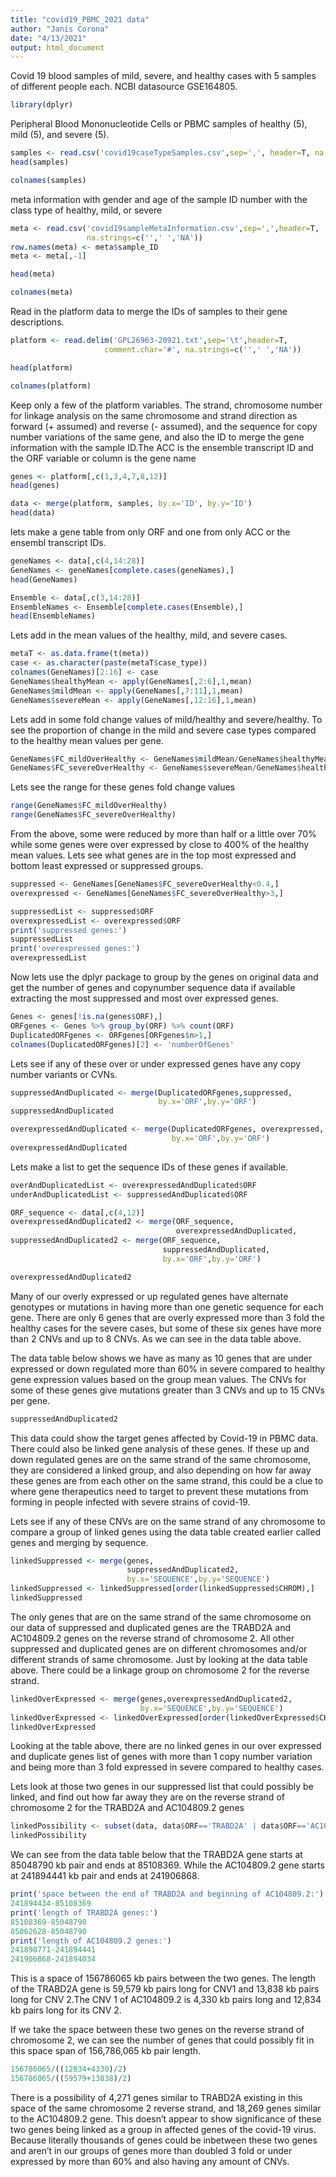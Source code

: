 ---
title: "covid19_PBMC_2021 data"
author: "Janis Corona"
date: "4/13/2021"
output: html_document
---

Covid 19 blood samples of mild, severe, and healthy cases with 5 samples of different people each. NCBI datasource GSE164805.
```{r}
library(dplyr)
```

Peripheral Blood Mononucleotide Cells or PBMC samples of healthy (5), mild (5), and severe (5).
```{r}
samples <- read.csv('covid19caseTypeSamples.csv',sep=',', header=T, na.strings=c('',' ','NA'))
head(samples)
```
```{r}
colnames(samples)
```


meta information with gender and age of the sample ID number with the class type of healthy, mild, or severe
```{r}
meta <- read.csv('covid19sampleMetaInformation.csv',sep=',',header=T,
                 na.strings=c('',' ','NA'))
row.names(meta) <- meta$sample_ID
meta <- meta[,-1]
```


```{r}
head(meta)
```


```{r}
colnames(meta)
```

Read in the platform data to merge the IDs of samples to their gene descriptions.
```{r}
platform <- read.delim('GPL26963-20921.txt',sep='\t',header=T, 
                     comment.char='#', na.strings=c('',' ','NA'))
```


```{r}
head(platform)
```


```{r}
colnames(platform)
```

Keep only a few of the platform variables. The strand, chromosome number for linkage analysis on the same chromosome and strand direction as forward (+ assumed) and reverse (- assumed), and the sequence for copy number variations of the same gene, and also the ID to merge the gene information with the sample ID.The ACC is the ensemble transcript ID and the ORF variable or column is the gene name
```{r}
genes <- platform[,c(1,3,4,7,8,12)]
head(genes)
```


```{r}
data <- merge(platform, samples, by.x='ID', by.y='ID')
head(data)
```

lets make a gene table from only ORF and one from only ACC or the ensembl transcript IDs.
```{r}
geneNames <- data[,c(4,14:28)]
GeneNames <- geneNames[complete.cases(geneNames),]
head(GeneNames)
```


```{r}
Ensemble <- data[,c(3,14:28)]
EnsembleNames <- Ensemble[complete.cases(Ensemble),]
head(EnsembleNames)
```

Lets add in the mean values of the healthy, mild, and severe cases.

```{r}
metaT <- as.data.frame(t(meta))
case <- as.character(paste(metaT$case_type))
colnames(GeneNames)[2:16] <- case
GeneNames$healthyMean <- apply(GeneNames[,2:6],1,mean)
GeneNames$mildMean <- apply(GeneNames[,7:11],1,mean)
GeneNames$severeMean <- apply(GeneNames[,12:16],1,mean)

```

Lets add in some fold change values of mild/healthy and severe/healthy. To see the proportion of change in the mild and severe case types compared to the healthy mean values per gene.
```{r}
GeneNames$FC_mildOverHealthy <- GeneNames$mildMean/GeneNames$healthyMean
GeneNames$FC_severeOverHealthy <- GeneNames$severeMean/GeneNames$healthyMean
```

Lets see the range for these genes fold change values
```{r}
range(GeneNames$FC_mildOverHealthy)
range(GeneNames$FC_severeOverHealthy)
```

From the above, some were reduced by more than half or a little over 70% while some genes were over expressed by close to 400% of the healthy mean values. Lets see what genes are in the top most expressed and bottom least expressed or suppressed groups.
```{r}
suppressed <- GeneNames[GeneNames$FC_severeOverHealthy<0.4,]
overexpressed <- GeneNames[GeneNames$FC_severeOverHealthy>3,]
```


```{r}
suppressedList <- suppressed$ORF
overexpressedList <- overexpressed$ORF
print('suppressed genes:')
suppressedList
print('overexpressed genes:')
overexpressedList
```

Now lets use the dplyr package to group by the genes on original data and get the number of genes and copynumber sequence data if available extracting the most suppressed and most over expressed genes.
```{r}
Genes <- genes[!is.na(genes$ORF),]
ORFgenes <- Genes %>% group_by(ORF) %>% count(ORF) 
DuplicatedORFgenes <- ORFgenes[ORFgenes$n>1,]
colnames(DuplicatedORFgenes)[2] <- 'numberOfGenes'
```

Lets see if any of these over or under expressed genes have any copy number variants or CVNs.
```{r}

suppressedAndDuplicated <- merge(DuplicatedORFgenes,suppressed,
                                 by.x='ORF',by.y='ORF')
suppressedAndDuplicated
```


```{r}
overexpressedAndDuplicated <- merge(DuplicatedORFgenes, overexpressed,
                                    by.x='ORF',by.y='ORF')
overexpressedAndDuplicated
```

Lets make a list to get the sequence IDs of these genes if available.
```{r}
overAndDuplicatedList <- overexpressedAndDuplicated$ORF
underAndDuplicatedList <- suppressedAndDuplicated$ORF

ORF_sequence <- data[,c(4,12)]
overexpressedAndDuplicated2 <- merge(ORF_sequence,
                                     overexpressedAndDuplicated,                                                          by.x='ORF',by.y='ORF')
suppressedAndDuplicated2 <- merge(ORF_sequence,
                                  suppressedAndDuplicated,
                                  by.x='ORF',by.y='ORF')
```


```{r}
overexpressedAndDuplicated2
```
Many of our overly expressed or up regulated genes have alternate genotypes or mutations in having more than one genetic sequence for each gene. There are only 6 genes that are overly expressed more than 3 fold the healthy cases for the severe cases, but some of these six genes have more than 2 CNVs and up to 8 CNVs. As we can see in the data table above.


The data table below shows we have as many as 10 genes that are under expressed or down regulated more than 60% in severe compared to healthy gene expression values based on the group mean values. The CNVs for some of these genes give mutations greater than 3 CNVs and up to 15 CNVs per gene. 
```{r}
suppressedAndDuplicated2
```

This data could show the target genes affected by Covid-19 in PBMC data. There could also be linked gene analysis of these genes. If these up and down regulated genes are on the same strand of the same chromosome, they are considered a linked group, and also depending on how far away these genes are from each other on the same strand, this could be a clue to where gene therapeutics need to target to prevent these mutations from forming in people infected with severe strains of covid-19.

Lets see if any of these CNVs are on the same strand of any chromosome to compare a group of linked genes using the data table created earlier called genes and merging by sequence.
```{r}
linkedSuppressed <- merge(genes,
                          suppressedAndDuplicated2,
                          by.x='SEQUENCE',by.y='SEQUENCE')
linkedSuppressed <- linkedSuppressed[order(linkedSuppressed$CHROM),]
linkedSuppressed
```
The only genes that are on the same strand of the same chromosome on our data of suppressed and duplicated genes are the TRABD2A and AC104809.2 genes on the reverse strand of chromosome 2. All other suppressed and duplicated genes are on different chromosomes and/or different strands of same chromosome. Just by looking at the data table above. There could be a linkage group on chromosome 2 for the reverse strand.

```{r}
linkedOverExpressed <- merge(genes,overexpressedAndDuplicated2,
                             by.x='SEQUENCE',by.y='SEQUENCE')
linkedOverExpressed <- linkedOverExpressed[order(linkedOverExpressed$CHROM),]
linkedOverExpressed
```
Looking at the table above, there are no linked genes in our over expressed and duplicate genes list of genes with more than 1 copy number variation and being more than 3 fold expressed in severe compared to healthy cases.

Lets look at those two genes in our suppressed list that could possibly be linked, and find out how far away they are on the reverse strand of chromosome 2 for the TRABD2A and AC104809.2 genes

```{r}
linkedPossibility <- subset(data, data$ORF=='TRABD2A' | data$ORF=='AC104809.2')
linkedPossibility
```
We can see from the data table below that the TRABD2A gene starts at 85048790 kb pair and ends at 85108369. While the AC104809.2 gene starts at 241894441 kb pair and ends at 241906868. 
```{r}
print('space between the end of TRABD2A and beginning of AC104809.2:')
241894434-85108369
print('length of TRABD2A genes:')
85108369-85048790
85062628-85048790
print('length of AC104809.2 genes:')
241898771-241894441
241906868-241894034

```
This is a space of 156786065 kb pairs between the two genes. The length of the TRABD2A gene is 59,579 kb pairs long for CNV1 and 13,838 kb pairs long for CNV 2.The CNV 1 of AC104809.2 is 4,330 kb pairs long and 12,834 kb pairs long for its CNV 2.

If we take the space between these two genes on the reverse strand of chromosome 2, we can see the number of genes that could possibly fit in this space span of 156,786,065 kb pair length.
```{r}
156786065/((12834+4330)/2)
156786065/((59579+13838)/2)
```
There is a possibility of 4,271 genes similar to TRABD2A existing in this space of the same chromosome 2 reverse strand, and 18,269 genes similar to the AC104809.2 gene. This doesn't appear to show significance of these two genes being linked as a group in affected genes of the covid-19 virus. Because literally thousands of genes could be inbetween these two genes and aren't in our groups of genes more than doubled 3 fold or under expressed by more than 60% and also having any amount of CNVs.




